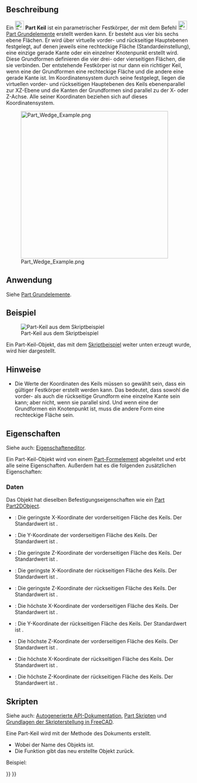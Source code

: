 <languages/>

{{Docnav/de
|[[Part_Prism/de|Prisma]]
|[[Part_Helix/de|Helix]]
|[[Part_Workbench/de|Part]]
|IconL=Part_Prism.svg
|IconR=Part_Helix.svg
|IconC=Workbench_Part.svg
}}

{{GuiCommand/de
|Name=Part Wedge
|Name/de=Part Keil
|MenuLocation=Part → [[Part_Primitives/de|Grundelemente erstellen...]] → Keil
|Workbenches=[[Part_Workbench/de|Part]], [[OpenSCAD_Workbench/de|OpenSCAD]]
|SeeAlso=[[Part_Primitives/de|Part Grundelemente]]
}}

<span id="Description"></span>
==Beschreibung==

Ein [[Image:Part_Wedge.svg|24px]] '''Part Keil''' ist ein parametrischer Festkörper, der mit dem Befehl [[Image:Part_Primitives.svg|24px]] [[Part_Primitives/de|Part Grundelemente]] erstellt werden kann. Er besteht aus vier bis sechs ebene Flächen. Er wird über virtuelle vorder- und rückseitige Hauptebenen festgelegt, auf denen jeweils eine rechteckige Fläche (Standardeinstellung), eine einzige gerade Kante oder ein einzelner Knotenpunkt erstellt wird. Diese Grundformen definieren die vier drei- oder vierseitigen Flächen, die sie verbinden. Der entstehende Festkörper ist nur dann ein richtiger Keil, wenn eine der Grundformen eine rechteckige Fläche und die andere eine gerade Kante ist. Im Koordinatensystem durch seine {{PropertyData/de|Placement}} festgelegt, liegen die virtuellen vorder- und rückseitigen Hauptebenen des Keils ebenenparallel zur XZ-Ebene und die Kanten der Grundformen sind parallel zu der X- oder Z-Achse. Alle seiner Koordinaten beziehen sich auf dieses Koordinatensystem.

[[Image:Part_Wedge_Example.png|400px]]

<span id="Usage"></span>
==Anwendung==

Siehe [[Part_Primitives/de#Anwendung|Part Grundelemente]].

<span id="Example"></span>
==Beispiel==

[[Image:Part_Wedge_Scripting_Example.png|thumb|Part-Keil aus dem Skriptbeispiel]]

Ein Part-Keil-Objekt, das mit dem [[#Skripten|Skriptbeispiel]] weiter unten erzeugt wurde, wird hier dargestellt.

<span id="Notes"></span>
==Hinweise==

* Die Werte der Koordinaten des Keils müssen so gewählt sein, dass ein gültiger Festkörper erstellt werden kann. Das bedeutet, dass sowohl die vorder- als auch die rückseitige Grundform eine einzelne Kante sein kann; aber nicht, wenn sie parallel sind. Und wenn eine der Grundformen ein Knotenpunkt ist, muss die andere Form eine rechteckige Fläche sein.

<span id="Properties"></span>
==Eigenschaften==

Siehe auch: [[Property_editor/de|Eigenschafteneditor]].

Ein Part-Keil-Objekt wird von einem [[Part_Feature/de|Part-Formelement]] abgeleitet und erbt alle seine Eigenschaften. Außerdem hat es die folgenden zusätzlichen Eigenschaften:

<span id="Data"></span>
===Daten===

{{TitleProperty|Attachment}}

Das Objekt hat dieselben Befestigungseigenschaften wie ein [[Part_Part2DObject/de#Daten|Part Part2DObject]].

{{TitleProperty|Wedge}}

* {{PropertyData/de|Xmin|Distance}}: Die geringste X-Koordinate der vorderseitigen Fläche des Keils. Der Standardwert ist {{Value|0mm}}.
* {{PropertyData/de|Ymin|Distance}}: Die Y-Koordinate der vorderseitigen Fläche des Keils. Der Standardwert ist {{Value|0mm}}.
* {{PropertyData/de|Zmin|Distance}}: Die geringste Z-Koordinate der vorderseitigen Fläche des Keils. Der Standardwert ist {{Value|0mm}}.
* {{PropertyData/de|X2min|Distance}}: Die geringste X-Koordinate der rückseitigen Fläche des Keils. Der Standardwert ist {{Value|2mm}}.
* {{PropertyData/de|Z2min|Distance}}: Die geringste Z-Koordinate der rückseitigen Fläche des Keils. Der Standardwert ist {{Value|2mm}}.
* {{PropertyData/de|Xmax|Distance}}: Die höchste X-Koordinate der vorderseitigen Fläche des Keils. Der Standardwert ist {{Value|10mm}}.
* {{PropertyData/de|Ymax|Distance}}: Die Y-Koordinate der rückseitigen Fläche des Keils. Der Standardwert ist {{Value|10mm}}.
* {{PropertyData/de|Zmax|Distance}}: Die höchste Z-Koordinate der vorderseitigen Fläche des Keils. Der Standardwert ist {{Value|10mm}}.
* {{PropertyData/de|X2max|Distance}}: Die höchste X-Koordinate der rückseitigen Fläche des Keils. Der Standardwert ist {{Value|8mm}}.
* {{PropertyData/de|Z2max|Distance}}: Die höchste Z-Koordinate der rückseitigen Fläche des Keils. Der Standardwert ist {{Value|8mm}}.

<span id="Scripting"></span>
==Skripten==

Siehe auch: [https://freecad.github.io/SourceDoc/ Autogenerierte API-Dokumentation], [[Part_scripting/de|Part Skripten]] und [[FreeCAD_Scripting_Basics/de|Grundlagen der Skripterstellung in FreeCAD]].

Eine Part-Keil wird mit der Methode {{incode|addObject()}} des Dokuments erstellt.

{{Code|code=
wedge = FreeCAD.ActiveDocument.addObject("Part::Wedge", "myWedge")
}}

* Wobei {{Incode|"myWedge"}} der Name des Objekts ist.
* Die Funktion gibt das neu erstellte Objekt zurück.

Beispiel:

{{Code|code=
import FreeCAD as App

doc = App.activeDocument()

wedge = doc.addObject("Part::Wedge", "myWedge")
wedge.Xmin = 1
wedge.Ymin = 2
wedge.Zmin = 3
wedge.X2min = 4
wedge.Z2min = 6
wedge.Xmax = 15
wedge.Ymax = 20
wedge.Zmax = 55
wedge.X2max = 10
wedge.Z2max = 12
wedge.Placement = App.Placement(App.Vector(1, 2, 3), App.Rotation(75, 60, 30))

doc.recompute()
}}


{{Docnav/de
|[[Part_Prism/de|Prisma]]
|[[Part_Helix/de|Helix]]
|[[Part_Workbench/de|Part]]
|IconL=Part_Prism.svg
|IconR=Part_Helix.svg
|IconC=Workbench_Part.svg
}}

{{Part_Tools_navi{{#translation:}}}}
{{Userdocnavi{{#translation:}}}}